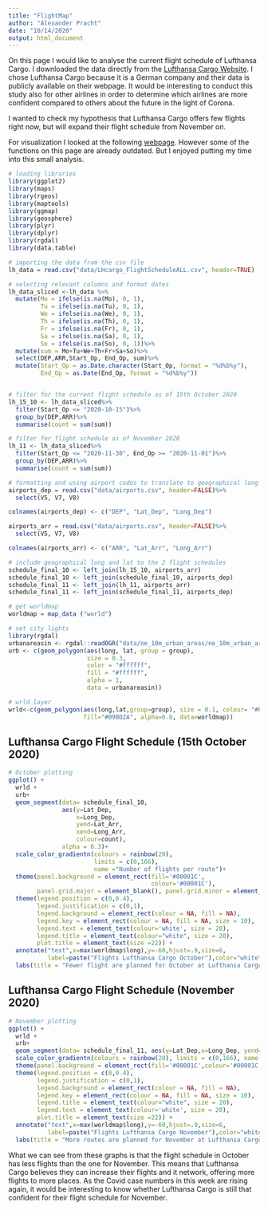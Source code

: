 ```yaml
---
title: "FlightMap"
author: "Alexander Pracht"
date: "10/14/2020"
output: html_document
---
```

On this page I would like to analyse the current flight schedule of Lufthansa Cargo. I downloaded the data directly from the [Lufthansa Cargo Website](https://lufthansa-cargo.com/network/schedule-routings). I chose Lufthansa Cargo because it is a German company and their data is publicly available on their webpage. It would be interesting to conduct this study also for other airlines in order to determine which airlines are more confident compared to others about the future in the light of Corona.


I wanted to check my hypothesis that Lufthansa Cargo offers few flights right now, but will expand their flight schedule from November on.

For visualization I looked at the following [webpage](https://weiminwang.blog/2015/06/24/use-r-to-plot-flight-routes-on-a-fancy-world-background/).
However some of the functions on this page are already outdated. But I enjoyed putting my time into this small analysis.


```r
# loading libraries
library(ggplot2)
library(maps)
library(rgeos)
library(maptools)
library(ggmap)
library(geosphere)
library(plyr)
library(dplyr)
library(rgdal)
library(data.table)

# importing the data from the csv file
lh_data = read.csv("data/LHcargo_FlightScheduleALL.csv", header=TRUE)

# selecting relevant columns and format dates
lh_data_sliced <-lh_data %>%
  mutate(Mo = ifelse(is.na(Mo), 0, 1),
         Tu = ifelse(is.na(Tu), 0, 1),
         We = ifelse(is.na(We), 0, 1),
         Th = ifelse(is.na(Th), 0, 1),
         Fr = ifelse(is.na(Fr), 0, 1),
         Sa = ifelse(is.na(Sa), 0, 1),
         So = ifelse(is.na(So), 0, 1))%>%
  mutate(sum = Mo+Tu+We+Th+Fr+Sa+So)%>%
  select(DEP,ARR,Start_Op, End_Op, sum)%>%
  mutate(Start_Op = as.Date.character(Start_Op, format = "%d%b%y"), 
         End_Op = as.Date(End_Op, format = "%d%b%y"))


# filter for the current flight schedule as of 15th October 2020
lh_15_10 <- lh_data_sliced%>%
  filter(Start_Op <= "2020-10-15")%>%
  group_by(DEP,ARR)%>%
  summarise(count = sum(sum))

# filter for flight schedule as of November 2020
lh_11 <- lh_data_sliced%>%
  filter(Start_Op <= "2020-11-30", End_Op >= "2020-11-01")%>%
  group_by(DEP,ARR)%>%
  summarise(count = sum(sum))

# formatting and using airport codes to translate to geographical long and lat
airports_dep = read.csv("data/airports.csv", header=FALSE)%>%
  select(V5, V7, V8)

colnames(airports_dep) <- c("DEP", "Lat_Dep", "Long_Dep")

airports_arr = read.csv("data/airports.csv", header=FALSE)%>%
  select(V5, V7, V8)

colnames(airports_arr) <- c("ARR", "Lat_Arr", "Long_Arr")

# include geographical long and lat to the 2 flight schedules
schedule_final_10 <- left_join(lh_15_10, airports_arr)
schedule_final_10 <- left_join(schedule_final_10, airports_dep)
schedule_final_11 <- left_join(lh_11, airports_arr)
schedule_final_11 <- left_join(schedule_final_11, airports_dep)

# get worldmap
worldmap = map_data ("world")

# set city lights
library(rgdal) 
urbanareasin <- rgdal::readOGR("data/ne_10m_urban_areas/ne_10m_urban_areas.shp")
urb <- c(geom_polygon(aes(long, lat, group = group),
                      size = 0.3,
                      color = "#ffffff",
                      fill = "#ffffff",
                      alpha = 1,
                      data = urbanareasin))

# wrld layer
wrld<-c(geom_polygon(aes(long,lat,group=group), size = 0.1, colour= "#090D2A",
                     fill="#090D2A", alpha=0.8, data=worldmap))
```

## Lufthansa Cargo Flight Schedule (15th October 2020)

```r
# October plotting
ggplot() +
  wrld +
  urb+
  geom_segment(data= schedule_final_10, 
               aes(y=Lat_Dep,
                   x=Long_Dep, 
                   yend=Lat_Arr, 
                   xend=Long_Arr, 
                   colour=count), 
               alpha = 0.3)+ 
  scale_color_gradientn(colours = rainbow(20), 
                        limits = c(0,166), 
                        name ="Number of flights per route")+
  theme(panel.background = element_rect(fill='#00001C',
                                        colour='#00001C'),
        panel.grid.major = element_blank(), panel.grid.minor = element_blank()) +
  theme(legend.position = c(0,0.4),
        legend.justification = c(0,1),
        legend.background = element_rect(colour = NA, fill = NA),
        legend.key = element_rect(colour = NA, fill = NA, size = 10),
        legend.text = element_text(colour='white', size = 20),
        legend.title = element_text(colour="white", size = 20),
        plot.title = element_text(size =22)) +
  annotate("text",x=max(worldmap$long),y=-60,hjust=.9,size=6,
           label=paste("Flights Lufthansa Cargo October"),color="white")+
  labs(title = "Fewer flight are planned for October at Lufthansa Cargo", y="Latitude", x="Longitude", caption = "Lufthansa Cargo Flight Plan")
```

## Lufthansa Cargo Flight Schedule (November 2020)

```r
# November plotting
ggplot() +
  wrld +
  urb+
  geom_segment(data= schedule_final_11, aes(y=Lat_Dep,x=Long_Dep, yend=Lat_Arr, xend=Long_Arr, colour=count), alpha = 0.3)+ 
  scale_color_gradientn(colours = rainbow(20), limits = c(0,166), name ="Number of flights per route")+
  theme(panel.background = element_rect(fill='#00001C',colour='#00001C'), panel.grid.major = element_blank(), panel.grid.minor = element_blank()) +
  theme(legend.position = c(0,0.4),
        legend.justification = c(0,1),
        legend.background = element_rect(colour = NA, fill = NA),
        legend.key = element_rect(colour = NA, fill = NA, size = 10),
        legend.title = element_text(colour="white", size = 20),
        legend.text = element_text(colour='white', size = 20),
        plot.title = element_text(size =22)) +
  annotate("text",x=max(worldmap$long),y=-60,hjust=.9,size=6,
           label=paste("Flights Lufthansa Cargo November"),color="white")+
  labs(title = "More routes are planned for November at Lufthansa Cargo", y="Latitude", x="Longitude", caption = "Lufthansa Cargo Flight Plan")

```

What we can see from these graphs is that the flight schedule in October has less flights than the one for November. This means that Lufthansa Cargo believes they can increase their flights and it network, offering more flights to more places. As the Covid case numbers in this week are rising again, it would be interesting to know whether Lufthansa Cargo is still that confident for their flight schedule for November.


